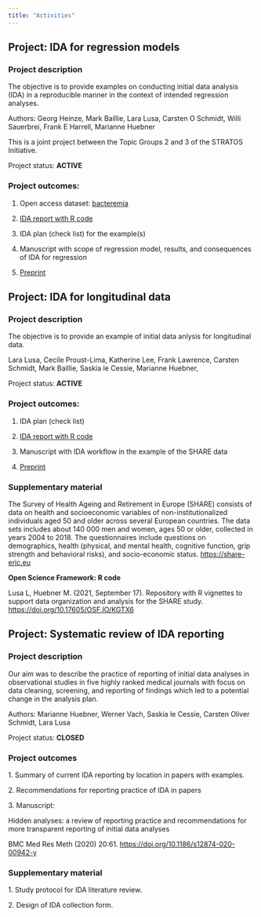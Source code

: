 ```yaml
---
title: "Activities"
---
```


## Project: IDA for regression models

### **Project description**

The objective is to provide examples on conducting initial data analysis (IDA) in a reproducible manner in the context of intended regression analyses.

Authors: Georg Heinze, Mark Baillie, Lara Lusa, Carsten O Schmidt, Willi Sauerbrei, Frank E Harrell, Marianne Huebner

This is a joint project between the Topic Groups 2 and 3 of the STRATOS Initiative.

Project status: **ACTIVE**

### **Project outcomes:**

1.  Open access dataset: [bacteremia](https://zenodo.org/records/7554815)

2.  [IDA report with R code](https://stratosida.github.io/regression-regrets/)

3.  IDA plan (check list) for the example(s)

4.  Manuscript with scope of regression model, results, and consequences of IDA for regression

5.  [Preprint](https://assets.researchsquare.com/files/rs-3580334/v1/b6c6d5fd-9a7e-4e81-a06e-9e647a52caf7.pdf)

## Project: IDA for longitudinal data

### **Project description**

The objective is to provide an example of initial data anlysis for longitudinal data.

Lara Lusa, Cecile Proust-Lima, Katherine Lee, Frank Lawrence, Carsten Schmidt, Mark Baillie, Saskia le Cessie, Marianne Huebner,

Project status: **ACTIVE**

### **Project outcomes:**

1.  IDA plan (check list)

2.  [IDA report with R code](https://stratosida.github.io/longitudinal/)

3.  Manuscript with IDA workflow in the example of the SHARE data

4.  [Preprint](https://www.medrxiv.org/content/10.1101/2023.12.05.23299518v1)

### **Supplementary material**

The Survey of Health Ageing and Retirement in Europe (SHARE) consists of data on health and socioeconomic variables of non-institutionalized individuals aged 50 and older across several European countries. The data sets includes about 140 000 men and women, ages 50 or older, collected in years 2004 to 2018. The questionnaires include questions on demographics, health (physical, and mental health, cognitive function, grip strength and behavioral risks), and socio-economic status. <https://share-eric.eu>

**Open Science Framework: R code**

Lusa L, Huebner M. (2021, September 17). Repository with R vignettes to support data organization and analysis for the SHARE study. <https://doi.org/10.17605/OSF.IO/KGTX6>

## Project: Systematic review of IDA reporting

### **Project description**

Our aim was to describe the practice of reporting of initial data analyses in observational studies in five highly ranked medical journals with focus on data cleaning, screening, and reporting of findings which led to a potential change in the analysis plan.

Authors: Marianne Huebner, Werner Vach, Saskia le Cessie, Carsten Oliver Schmidt, Lara Lusa

Project status: **CLOSED**

### **Project outcomes**

1\. Summary of current IDA reporting by location in papers with examples.

2\. Recommendations for reporting practice of IDA in papers

3\. Manuscript:

Hidden analyses: a review of reporting practice and recommendations for more transparent reporting of initial data analyses

BMC Med Res Meth (2020) 20:61. <https://doi.org/10.1186/s12874-020-00942-y>

### **Supplementary material**

1\. Study protocol for IDA literature review.

2\. Design of IDA collection form.
